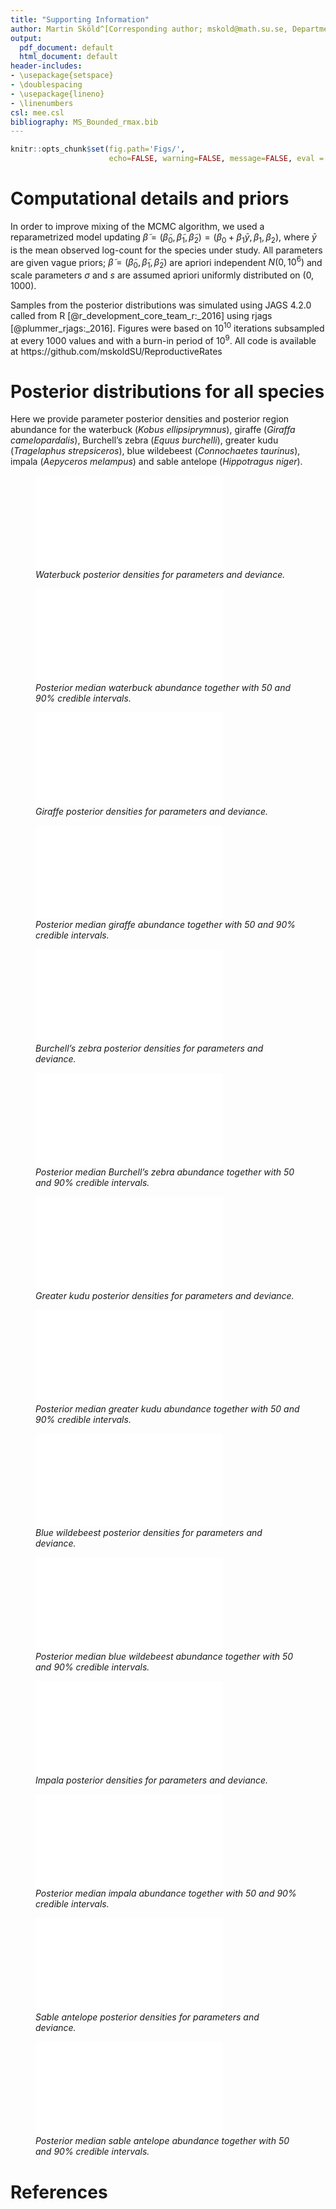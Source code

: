 ```yaml
---
title: "Supporting Information"
author: Martin Sköld^[Corresponding author; mskold@math.su.se, Department of Mathematics, Stockholm university, Stockholm, Sweden] and Jonas Knape^[Department of Ecology, Swedish University of Agricultural Sciences, Uppsala, Sweden]
output:
  pdf_document: default
  html_document: default
header-includes:
- \usepackage{setspace}
- \doublespacing
- \usepackage{lineno}
- \linenumbers
csl: mee.csl
bibliography: MS_Bounded_rmax.bib
---
```




```r
knitr::opts_chunk$set(fig.path='Figs/',
                      echo=FALSE, warning=FALSE, message=FALSE, eval = TRUE)
```

# Computational details and priors

In order to improve mixing of the MCMC algorithm, we used a reparametrized model updating $\tilde{\beta}=(\tilde{\beta}_0, \tilde{\beta}_1, \tilde{\beta}_2)=(\beta_0+\beta_1\bar{y}, \beta_1, \beta_2)$, where $\bar{y}$ is the mean observed log-count for the species under study. All parameters are given vague priors; $\tilde{\beta}=(\tilde{\beta}_0, \tilde{\beta}_1, \tilde{\beta}_2)$ are apriori independent $N(0,10^6)$ and scale parameters $\sigma$ and $s$ are assumed apriori uniformly distributed on $(0,1000)$.

Samples from the posterior distributions was simulated using JAGS 4.2.0 called from R [@r_development_core_team_r:_2016] using rjags [@plummer_rjags:_2016]. Figures were based on $10^{10}$ iterations subsampled at every 1000 values and with a burn-in period of $10^9$. All code is available at https://github.com/mskoldSU/ReproductiveRates 

# Posterior distributions for all species

Here we provide parameter posterior densities and posterior region abundance for the waterbuck (*Kobus ellipsiprymnus*), giraffe (*Giraffa camelopardalis*), Burchell’s zebra (*Equus burchelli*), greater kudu (*Tragelaphus strepsiceros*), blue wildebeest (*Connochaetes taurinus*), impala (*Aepyceros melampus*) and sable antelope (*Hippotragus niger*).


![_Waterbuck posterior densities for parameters and deviance._](Figs_supp/waterbuck_par_fig.pdf)


![_Posterior median waterbuck abundance together with 50 and 90% credible intervals._](Figs_supp/waterbuck_pop_fig.pdf)



![_Giraffe posterior densities for parameters and deviance._](Figs_supp/giraffe_par_fig.pdf)


![_Posterior median giraffe abundance together with 50 and 90% credible intervals._](Figs_supp/giraffe_pop_fig.pdf)


![_Burchell's zebra posterior densities for parameters and deviance._](Figs_supp/zebra_par_fig.pdf)


![_Posterior median  Burchell's zebra abundance together with 50 and 90% credible intervals._](Figs_supp/zebra_pop_fig.pdf)


![_Greater kudu posterior densities for parameters and deviance._](Figs_supp/kudu_par_fig.pdf)


![_Posterior median greater kudu abundance together with 50 and 90% credible intervals._](Figs_supp/kudu_pop_fig.pdf)


![_Blue wildebeest posterior densities for parameters and deviance._](Figs_supp/wildebeest_par_fig.pdf)


![_Posterior median blue wildebeest abundance together with 50 and 90% credible intervals._](Figs_supp/wildebeest_pop_fig.pdf)


![_Impala posterior densities for parameters and deviance._](Figs_supp/impala_par_fig.pdf)


![_Posterior median impala abundance together with 50 and 90% credible intervals._](Figs_supp/impala_pop_fig.pdf)


![_Sable antelope posterior densities for parameters and deviance._](Figs_supp/sable_par_fig.pdf)


![_Posterior median sable antelope abundance together with 50 and 90% credible intervals._](Figs_supp/sable_pop_fig.pdf)

# References

<div id="refs"></div>
